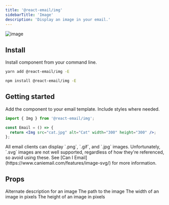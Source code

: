 ```yaml
---
title: '@react-email/img'
sidebarTitle: 'Image'
description: 'Display an image in your email.'
---
```



<img className="rounded-md" src="/docs/images/components/img.png" alt="image" />

## Install

Install component from your command line.

<CodeGroup>

```sh yarn
yarn add @react-email/img -E
```

```sh npm
npm install @react-email/img -E
```

</CodeGroup>

## Getting started

Add the component to your email template. Include styles where needed.

```jsx
import { Img } from '@react-email/img';

const Email = () => {
  return <Img src="cat.jpg" alt="Cat" width="300" height="300" />;
};
```

<Tip>
  All email clients can display `.png`, `.gif`, and `.jpg` images.
  Unfortunately, `.svg` images are not well supported, regardless of how they're
  referenced, so avoid using these. See [Can I
  Email](https://www.caniemail.com/features/image-svg/) for more information.
</Tip>

## Props

<ResponseField name="alt" type="string">
  Alternate description for an image
</ResponseField>

<ResponseField name="src" type="string">
  The path to the image
</ResponseField>

<ResponseField name="width" type="string">
  The width of an image in pixels
</ResponseField>

<ResponseField name="height" type="string">
  The height of an image in pixels
</ResponseField>

<Support />
